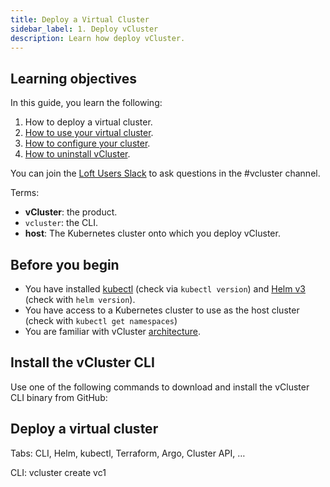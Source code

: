 ```yaml
---
title: Deploy a Virtual Cluster
sidebar_label: 1. Deploy vCluster
description: Learn how deploy vCluster.
---
```



## Learning objectives

In this guide, you learn the following:

1. How to deploy a virtual cluster.
1. [How to use your virtual cluster](/get-started/02-use-cluster.mdx).
1. [How to configure your cluster](/get-started/03-configure-cluster.mdx).
1. [How to uninstall vCluster](/get-started/04-cleanup.mdx).


You can join the [Loft Users Slack](https://slack.loft.sh/) to ask questions in the #vcluster channel.

Terms:

* **vCluster**: the product.
* `vcluster`: the CLI.
* **host**: The Kubernetes cluster onto which you deploy vCluster. 


## Before you begin

- You have installed [kubectl](https://kubernetes.io/docs/tasks/tools/#kubectl) (check via `kubectl version`) and [Helm v3](https://helm.sh/docs/intro/install/) (check with `helm version`).
- You have access to a Kubernetes cluster to use as the host cluster (check with `kubectl get namespaces`)
- You are familiar with vCluster [architecture](/architecture/README.mdx).

## Install the vCluster CLI

Use one of the following commands to download and install the vCluster CLI binary from GitHub:

<InstallCLIFragment/>


## Deploy a virtual cluster


Tabs: CLI, Helm, kubectl, Terraform, Argo, Cluster API, …

CLI: vcluster create vc1
   

